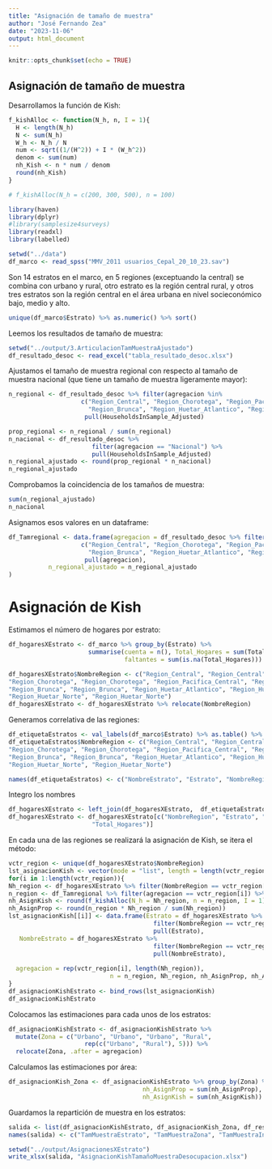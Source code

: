 ---
title: "Asignación de tamaño de muestra"
author: "José Fernando Zea"
date: "2023-11-06"
output: html_document
---

```{r setup, include=FALSE}
knitr::opts_chunk$set(echo = TRUE)
```

## Asignación de tamaño de muestra


Desarrollamos la función de Kish:

```{r}
f_kishAlloc <- function(N_h, n, I = 1){
  H <- length(N_h)
  N <- sum(N_h)
  W_h <- N_h / N 
  num <- sqrt((1/(H^2)) + I * (W_h^2))
  denom <- sum(num)
  nh_Kish <- n * num / denom
  round(nh_Kish)
}

# f_kishAlloc(N_h = c(200, 300, 500), n = 100)
```

```{r}
library(haven)
library(dplyr)
#library(samplesize4surveys)
library(readxl)
library(labelled)
```


```{r}
setwd("../data")
df_marco <- read_spss("MMV_2011 usuarios_Cepal_20_10_23.sav")
```

Son 14 estratos en el marco, en 5 regiones (exceptuando la central) se combina con urbano y rural, otro estrato es la región central rural, y otros tres estratos son la región central en el área urbana en nivel socieconómico bajo, medio y alto.

```{r}
unique(df_marco$Estrato) %>% as.numeric() %>% sort()
```

Leemos los resultados de tamaño de muestra:


```{r}
setwd("../output/3.ArticulacionTamMuestraAjustado")
df_resultado_desoc <- read_excel("tabla_resultado_desoc.xlsx")
```

Ajustamos el tamaño de muestra regional con respecto al tamaño de muestra nacional (que tiene un tamaño de muestra ligeramente mayor):

```{r}
n_regional <- df_resultado_desoc %>% filter(agregacion %in% 
                    c("Region_Central", "Region_Chorotega", "Region_Pacifica_Central", 
                      "Region_Brunca", "Region_Huetar_Atlantico", "Region_Huetar_Norte")) %>%
                     pull(HouseholdsInSample_Adjusted)

prop_regional <- n_regional / sum(n_regional)
n_nacional <- df_resultado_desoc %>% 
                       filter(agregacion == "Nacional") %>%
                       pull(HouseholdsInSample_Adjusted)
n_regional_ajustado <- round(prop_regional * n_nacional)
n_regional_ajustado
```

Comprobamos la coincidencia de los tamaños de muestra:

```{r}
sum(n_regional_ajustado)
n_nacional
```

Asignamos esos valores en un dataframe:

```{r}
df_Tamregional <- data.frame(agregacion = df_resultado_desoc %>% filter(agregacion %in% 
                    c("Region_Central", "Region_Chorotega", "Region_Pacifica_Central", 
                      "Region_Brunca", "Region_Huetar_Atlantico", "Region_Huetar_Norte")) %>%
                     pull(agregacion),
           n_regional_ajustado = n_regional_ajustado
)
```


# Asignación de Kish


Estimamos el número de hogares por estrato:

```{r}
df_hogaresXEstrato <- df_marco %>% group_by(Estrato) %>% 
                      summarise(cuenta = n(), Total_Hogares = sum(Total_Hogares, na.rm = T), 
                                faltantes = sum(is.na(Total_Hogares)))

df_hogaresXEstrato$NombreRegion <- c("Region_Central", "Region_Central", "Region_Central", "Region_Central",
"Region_Chorotega", "Region_Chorotega", "Region_Pacifica_Central", "Region_Pacifica_Central",
"Region_Brunca", "Region_Brunca", "Region_Huetar_Atlantico", "Region_Huetar_Atlantico",
"Region_Huetar_Norte", "Region_Huetar_Norte")
df_hogaresXEstrato <- df_hogaresXEstrato %>% relocate(NombreRegion)
```


Generamos correlativa de las regiones:

```{r}
df_etiquetaEstratos <- val_labels(df_marco$Estrato) %>% as.table() %>% as.data.frame() 
df_etiquetaEstratos$NombreRegion <- c("Region_Central", "Region_Central", "Region_Central", "Region_Central",
"Region_Chorotega", "Region_Chorotega", "Region_Pacifica_Central", "Region_Pacifica_Central",
"Region_Brunca", "Region_Brunca", "Region_Huetar_Atlantico", "Region_Huetar_Atlantico",
"Region_Huetar_Norte", "Region_Huetar_Norte")

names(df_etiquetaEstratos) <- c("NombreEstrato", "Estrato", "NombreRegion")
```

Integro los nombres 

```{r}
df_hogaresXEstrato <- left_join(df_hogaresXEstrato,  df_etiquetaEstratos, by = c("NombreRegion", "Estrato"))
df_hogaresXEstrato <- df_hogaresXEstrato[c("NombreRegion", "Estrato", "NombreEstrato",
                       "Total_Hogares")]
```



En cada una de las regiones se realizará la asignación de Kish, se itera el método:

```{r}
vctr_region <- unique(df_hogaresXEstrato$NombreRegion)
lst_asignacionKish <- vector(mode = "list", length = length(vctr_region))
for(i in 1:length(vctr_region)){
Nh_region <- df_hogaresXEstrato %>% filter(NombreRegion == vctr_region[i]) %>% pull(Total_Hogares)
n_region <- df_Tamregional %>% filter(agregacion == vctr_region[i]) %>% pull(n_regional_ajustado)
nh_AsignKish <- round(f_kishAlloc(N_h = Nh_region, n = n_region, I = 1))
nh_AsignProp <- round(n_region * Nh_region / sum(Nh_region))
lst_asignacionKish[[i]] <- data.frame(Estrato = df_hogaresXEstrato %>% 
                                        filter(NombreRegion == vctr_region[i]) %>%
                                        pull(Estrato),
   NombreEstrato = df_hogaresXEstrato %>% 
                                        filter(NombreRegion == vctr_region[i]) %>%
                                        pull(NombreEstrato),                                   
                                      
  agregacion = rep(vctr_region[i], length(Nh_region)), 
                            n = n_region, Nh_region, nh_AsignProp, nh_AsignKish)
}
df_asignacionKishEstrato <- bind_rows(lst_asignacionKish)
df_asignacionKishEstrato 
```

Colocamos las estimaciones para cada unos de los estratos:

```{r}
df_asignacionKishEstrato <- df_asignacionKishEstrato %>% 
  mutate(Zona = c("Urbano", "Urbano", "Urbano", "Rural",
                     rep(c("Urbano", "Rural"), 5))) %>%
  relocate(Zona, .after = agregacion)
```


Calculamos las estimaciones por área:

```{r}
df_asignacionKish_Zona <- df_asignacionKishEstrato %>% group_by(Zona) %>% summarise(Nh_region = sum(Nh_region),
                                     nh_AsignProp = sum(nh_AsignProp),
                                     nh_AsignKish = sum(nh_AsignKish))
```


Guardamos la repartición de muestra en los estratos:

```{r}
salida <- list(df_asignacionKishEstrato, df_asignacionKish_Zona, df_resultado_desoc)
names(salida) <- c("TamMuestraEstrato", "TamMuestraZona", "TamMuestraInicial")
```


```{r}
setwd("../output/AsignacionesXEstrato")
write_xlsx(salida, "AsignacionKishTamañoMuestraDesocupacion.xlsx")
```


```{r}

```

